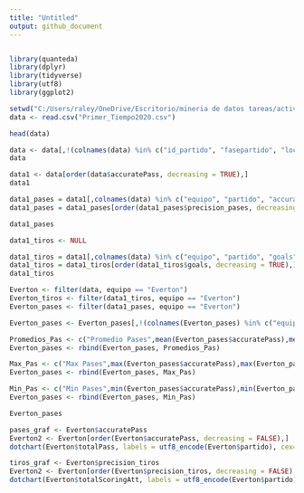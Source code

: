 ```yaml
---
title: "Untitled"
output: github_document
---
```


```r
```

```r
library(quanteda)
library(dplyr)
library(tidyverse)
library(utf8)
library(ggplot2)
```

```r
setwd("C:/Users/raley/OneDrive/Escritorio/mineria de datos tareas/actividades mineria/ACT2")
data <- read.csv("Primer_Tiempo2020.csv")

head(data)
```

```r
data <- data[,!(colnames(data) %in% c("id_partido", "fasepartido", "local", "tiempo","formationUsed", "torneo"))]
data
```

```r
data1 <- data[order(data$accuratePass, decreasing = TRUE),]
data1
```

```r
data1_pases = data1[,colnames(data) %in% c("equipo", "partido", "accuratePass", "totalPass", "precision_pases")]
data1_pases = data1_pases[order(data1_pases$precision_pases, decreasing = TRUE),]

data1_pases
```

```r
data1_tiros <- NULL

data1_tiros = data1[,colnames(data) %in% c("equipo", "partido", "goals", "ontargetScoringAtt", "totalScoringAtt", "blockedScoringAtt", "shotOffTarget", "precision_tiros")]
data1_tiros = data1_tiros[order(data1_tiros$goals, decreasing = TRUE),]
data1_tiros
```

```r
Everton <- filter(data, equipo == "Everton")
Everton_tiros <- filter(data1_tiros, equipo == "Everton")
Everton_pases <- filter(data1_pases, equipo == "Everton")
```

```r
Everton_pases <- Everton_pases[,!(colnames(Everton_pases) %in% c("equipo"))] 

Promedios_Pas <- c("Promedio Pases",mean(Everton_pases$accuratePass),mean(Everton_pases$totalPass),mean(Everton_pases$precision_pases))
Everton_pases <- rbind(Everton_pases, Promedios_Pas)

Max_Pas <- c("Max Pases",max(Everton_pases$accuratePass),max(Everton_pases$totalPass),max(Everton_pases$precision_pases))
Everton_pases <- rbind(Everton_pases, Max_Pas)

Min_Pas <- c("Min Pases",min(Everton_pases$accuratePass),min(Everton_pases$totalPass),min(Everton_pases$precision_pases))
Everton_pases <- rbind(Everton_pases, Min_Pas)

Everton_pases
```

```r
pases_graf <- Everton$accuratePass
Everton2 <- Everton[order(Everton$accuratePass, decreasing = FALSE),]
dotchart(Everton$totalPass, labels = utf8_encode(Everton$partido), cex=0.5, xlab = "Pases", ylab = "Partido")
```

```r
tiros_graf <- Everton$precision_tiros
Everton2 <- Everton[order(Everton$precision_tiros, decreasing = FALSE),]
dotchart(Everton$totalScoringAtt, labels = utf8_encode(Everton$partido), cex=0.5, xlab = "Pases", ylab = "Partido")
```